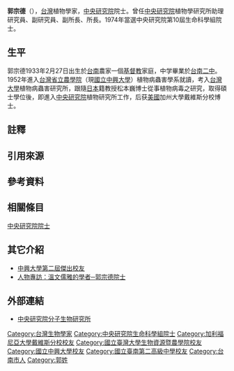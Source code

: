 {{Infobox_Person
|name=郭宗德 
|occupation=[[中央研究院|中央研究院]]分子生物研究所通信研究員
|english_names=Tsong-Teh Kuo
|sex=男
|birth_date={{birth date and age|1933|2|27}}
|birth_place={{TWN-JPN}}[[臺南州|臺南州]]
|nationality={{ROC}}
|residence={{TWN}}[[臺北市|臺北市]]
|language=台語，日語，英語，華語
|religion=[[基督教|基督教]]
|spouse=莊姿花
|education=美國加州大學戴維斯分校植病系博士
|awards=美國世界名人錄協會全球終身成就獎、世界傑出人物獎、分子生物領域表現獎(2000)
}}
'''郭宗德'''（{{bd|1933年|2月27日}}），[[台灣|台灣]]植物學家，[[中央研究院|中央研究院]]院士。曾任[[中央研究院|中央研究院]]植物學研究所助理研究員、副研究員、副所長、所長。1974年當選中央研究院第10屆生命科學組院士。

== 生平 ==
郭宗德1933年2月27日出生於[[台南|台南]]農家一個[[基督教|基督教]]家庭，中学畢業於[[台南二中|台南二中]]。1952年進入[[台灣省立農學院|台灣省立農學院]]（現[[國立中興大學|國立中興大學]]）植物病蟲害學系就讀，考入[[台灣大學|台灣大學]]植物病蟲害研究所，跟隨[[日本|日本]]籍教授松本巍博士從事植物病毒之研究，取得碩士學位後，即進入[[中央研究院|中央研究院]]植物研究所工作，后获[[美國|美國]]加州大學戴維斯分校博士。

==註釋==

==引用來源==

==參考資料==


==相關條目==
[[中央研究院院士|中央研究院院士]]

==其它介紹==
* [https://web.archive.org/web/20131214105151/http://www.pp.nchu.edu.tw/Ex6/3-1-1/02.html 中興大學第二屆傑出校友]
* [http://www.sinica.edu.tw/as/weekly/84/539/03.txt 人物專訪：溫文儒雅的學者─郭宗德院士] {{Wayback|url=http://www.sinica.edu.tw/as/weekly/84/539/03.txt |date=20150924102051 }}

==外部連結==
*[https://web.archive.org/web/20130920202309/http://www.imb.sinica.edu.tw/ch/history.php 中央研究院分子生物研究所]
{{DEFAULTSORT:Kuo}}
{{中央研究院第十届院士}}
[[Category:台灣生物學家|Category:台灣生物學家]]
[[Category:中央研究院生命科學組院士|Category:中央研究院生命科學組院士]]
[[Category:加利福尼亞大學戴維斯分校校友|Category:加利福尼亞大學戴維斯分校校友]]
[[Category:國立臺灣大學生物資源暨農學院校友|Category:國立臺灣大學生物資源暨農學院校友]]
[[Category:國立中興大學校友|Category:國立中興大學校友]]
[[Category:國立臺南第二高級中學校友|Category:國立臺南第二高級中學校友]]
[[Category:台南市人|Category:台南市人]]
[[Category:郭姓|Category:郭姓]]